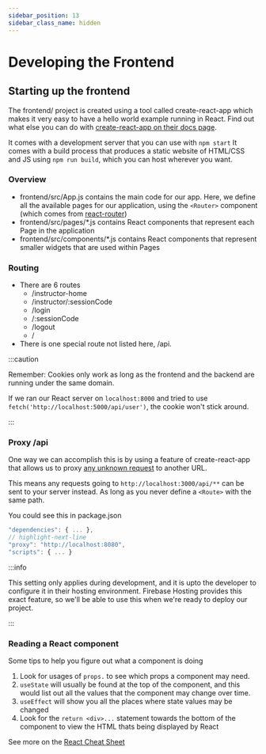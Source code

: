 ```yaml
---
sidebar_position: 13
sidebar_class_name: hidden
---
```

# Developing the Frontend

## Starting up the frontend

The frontend/ project is created using a tool called create-react-app which makes it very easy to have a hello world example running in React. Find out what else you can do with [create-react-app on their docs page](https://create-react-app.dev/docs/getting-started).

It comes with a development server that you can use with `npm start`
It comes with a build process that produces a static website of HTML/CSS and JS using `npm run build`, which you can host wherever you want.

### Overview

* frontend/src/App.js contains the main code for our app. Here, we define all the available pages for our application, using the `<Router>` component (which comes from [react-router](https://reactrouter.com/en/main/start/concepts))
* frontend/src/pages/*.js contains React components that represent each Page in the application
* frontend/src/components/*.js contains React components that represent smaller widgets that are used within Pages

### Routing

* There are 6 routes
  * /instructor-home
  * /instructor/:sessionCode
  * /login
  * /:sessionCode
  * /logout
  * /
* There is one special route not listed here, /api.

:::caution

Remember: Cookies only work as long as the frontend and the backend are running under the same domain.

If we ran our React server on `localhost:8000` and tried to use `fetch('http://localhost:5000/api/user')`, the cookie won't stick around.

:::

### Proxy /api

One way we can accomplish this is by using a feature of create-react-app that allows us to proxy [any unknown request](https://create-react-app.dev/docs/proxying-api-requests-in-development/) to another URL.

This means any requests going to `http://localhost:3000/api/**` can be sent to your server instead. As long as you never define a `<Route>` with the same path.

You could see this in package.json

```js title=package.json
"dependencies": { ... },
// highlight-next-line
"proxy": "http://localhost:8080",
"scripts": { ... }
```

:::info

This setting only applies during development, and it is upto the developer to configure it in their hosting environment. Firebase Hosting provides this exact feature, so we'll be able to use this when we're ready to deploy our project.

:::

### Reading a React component

Some tips to help you figure out what a component is doing

1. Look for usages of `props.` to see which props a component may need.
2. `useState` will usually be found at the top of the component, and this would list out all the values that the component may change over time.
3. `useEffect` will show you all the places where state values may be changed
4. Look for the `return <div>...` statement towards the bottom of the component to view the HTML thats being displayed by React

See more on the [React Cheat Sheet](./../../resources/react-cheat-sheet)